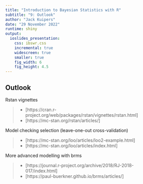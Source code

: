```yaml
---
title: "Introduction to Bayesian Statistics with R"
subtitle: "9: Outlook"
author: "Jack Kuipers"
date: "29 November 2022"
runtime: shiny
output:
  ioslides_presentation:
    css: ibswr.css
    incremental: true
    widescreen: true
    smaller: true
    fig_width: 6
    fig_height: 4.5
---
```


## Outlook

<div>
Rstan vignettes

>- [https://cran.r-project.org/web/packages/rstan/vignettes/rstan.html]
>- [https://mc-stan.org/rstan/articles/]
</div>

<div>
Model checking selection (leave-one-out cross-validation)

>- [https://mc-stan.org/loo/articles/loo2-example.html]
>- [https://mc-stan.org/loo/articles/index.html]
</div>

<div>
More advanced modelling with brms

>- [https://journal.r-project.org/archive/2018/RJ-2018-017/index.html]
>- [https://paul-buerkner.github.io/brms/articles/]
</div>
